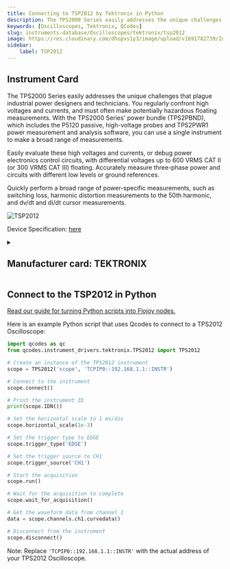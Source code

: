 ```yaml
---
title: Connecting to TSP2012 by Tektronix in Python
description: The TPS2000 Series easily addresses the unique challenges that plague industrial power designers and technicians. You regularly confront high voltages and currents, and must often make potentially hazardous floating measurements. With the TPS2000 Series' power bundle (TPS2PBND), which includes the P5120 passive, high-voltage probes and TPS2PWR1 power measurement and analysis software, you can use a single instrument to make a broad range of measurements.  Easily evaluate these high voltages and currents, or debug power electronics control circuits, with differential voltages up to 600 VRMS CAT II (or 300 VRMS CAT III) floating. Accurately measure three-phase power and circuits with different low levels or ground references.  Quickly perform a broad range of power-specific measurements, such as switching loss, harmonic distortion measurements to the 50th harmonic, and dv/dt and di/dt cursor measurements.
keywords: [Oscilloscopes, Tektronix, QCodes] 
slug: instruments-database/Oscilloscopes/tektronix/tsp2012 
image: https://res.cloudinary.com/dhopxs1y3/image/upload/v1691782739/Instruments/Oscilloscopes/TSP2012/TSP2012.jpg
sidebar:
    label: TSP2012 
---
```



## Instrument Card

The TPS2000 Series easily addresses the unique challenges that plague industrial power designers and technicians. You regularly confront high voltages and currents, and must often make potentially hazardous floating measurements. With the TPS2000 Series' power bundle (TPS2PBND), which includes the P5120 passive, high-voltage probes and TPS2PWR1 power measurement and analysis software, you can use a single instrument to make a broad range of measurements.

Easily evaluate these high voltages and currents, or debug power electronics control circuits, with differential voltages up to 600 VRMS CAT II (or 300 VRMS CAT III) floating. Accurately measure three-phase power and circuits with different low levels or ground references.

Quickly perform a broad range of power-specific measurements, such as switching loss, harmonic distortion measurements to the 50th harmonic, and dv/dt and di/dt cursor measurements.

![TSP2012](https://res.cloudinary.com/dhopxs1y3/image/upload/v1691782739/Instruments/Oscilloscopes/TSP2012/TSP2012.jpg)

Device Specification: [here](https://www.testequipmenthq.com/datasheets/TEKTRONIX-TPS2012-Datasheet.pdf)

<details style={{ marginTop: "15px"}}>
<summary><h2 style={{display:'inline'}}>Manufacturer card: TEKTRONIX</h2></summary>

![TEKTRONIX](https://res.cloudinary.com/dhopxs1y3/image/upload/v1692806108/Instruments/Vendor%20Logos/Tektronix.png)

Tektronix, Inc., historically widely known as Tek, is an American company best known for manufacturing test and measurement devices such as [oscilloscopes](https://en.wikipedia.org/wiki/Oscilloscope), [logic analyzers](https://en.wikipedia.org/wiki/Logic_analyzer), and video and mobile test protocol equipment.

- Headquarters: USA
- Yearly Revenue (millions, USD): 5800
- Vendor Website: [here](https://www.tek.com/en)

</details>


<FeaturedInstrumentVideo category="OSCILLOSCOPES" />

## Connect to the TSP2012 in Python

[Read our guide for turning Python scripts into Flojoy nodes.](https://docs.flojoy.ai/contribution/blocks/custom-flojoy-block/)



<Tabs>
<TabItem value="Flojoy" label="Flojoy" className="flojoy-instrument-tabs">

<SectionsCard category="OSCILLOSCOPES" manufacturer="Tektronix"></SectionsCard>

</TabItem>
<TabItem value="QCodes" label="QCodes">

Here is an example Python script that uses Qcodes to connect to a TPS2012 Oscilloscope:

```python
import qcodes as qc
from qcodes.instrument_drivers.tektronix.TPS2012 import TPS2012

# Create an instance of the TPS2012 instrument
scope = TPS2012('scope', 'TCPIP0::192.168.1.1::INSTR')

# Connect to the instrument
scope.connect()

# Print the instrument ID
print(scope.IDN())

# Set the horizontal scale to 1 ms/div
scope.horizontal_scale(1e-3)

# Set the trigger type to EDGE
scope.trigger_type('EDGE')

# Set the trigger source to CH1
scope.trigger_source('CH1')

# Start the acquisition
scope.run()

# Wait for the acquisition to complete
scope.wait_for_acquisition()

# Get the waveform data from channel 1
data = scope.channels.ch1.curvedata()

# Disconnect from the instrument
scope.disconnect()
```

Note: Replace `'TCPIP0::192.168.1.1::INSTR'` with the actual address of your TPS2012 Oscilloscope.

</TabItem>
</Tabs>